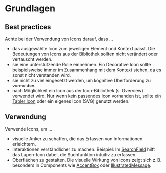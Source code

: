 # Grundlagen

## Best practices

Achte bei der Verwendung von Icons darauf, dass ...

- das ausgewählte Icon zum jeweiligen Element und Kontext passt. Die Bedeutungen
  von Icons aus der Bibliothek sollten nicht verändert oder vertauscht werden.
- sie eine unterstützende Rolle einnehmen. Ein Decorative Icon sollte
  beispielsweise immer im Zusammenhang mit dem Kontext stehen, da es sonst nicht
  verstanden wird.
- sie nicht zu viel eingesetzt werden, um kognitive Überforderung zu vermeiden.
- nach Möglichkeit ein Icon aus der Icon-Bibliothek (s. Overview) verwendet
  wird. Nur wenn kein passendes Icon vorhanden ist, sollte ein
  [Tabler Icon](https://tabler.io/icons) oder ein eigenes Icon (SVG) genutzt
  werden.

## Verwendung

Verwende Icons, um ...

- visuelle Anker zu schaffen, die das Erfassen von Informationen erleichtern.
- Interaktionen verständlicher zu machen. Beispiel: Im
  [SearchField](/03-components/form-controls/search-field/overview) hilft das Lupen-Icon
  dabei, die Suchfunktion intuitiv zu erfassen.
- Oberflächen zu gestalten. Die visuelle Wirkung von Icons zeigt sich z. B.
  besonders in Components wie [AccentBox](/03-components/structure/accent-box/overview)
  oder [IllustratedMessage](/03-components/content/illustrated-message/overview).
